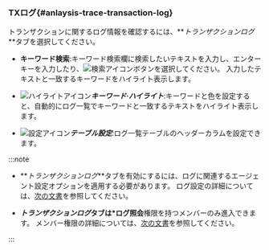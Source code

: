 ### TXログ{#anlaysis-trace-transaction-log}

トランザクションに関するログ情報を確認するには、**_トランザクションログ_**タブを選択してください。

<ImgLang img="analysis-tx-transaction-log.png" desc="トランザクションログ" />

-   **キーワード検索**:キーワード検索欄に検索したいテキストを入力し、エンターキーを入力したり、![検索アイコン](/img/ico-search.svg)ボタンを選択してください。 入力したテキストと一致するキーワードをハイライト表示します。

-   ![ハイライトアイコン](/img/ic-highlight.svg)**_キーワード·ハイライト_**:キーワードと色を設定すると、自動的にログ一覧でキーワードと一致するテキストをハイライト表示します。

-   ![設定アイコン](/img/ico-setting.svg)**_テーブル設定_**:ログ一覧テーブルのヘッダーカラムを設定できます。

:::note

-   **_トランザクションログ_**タブを有効にするには、ログに関連するエージェント設定オプションを適用する必要があります。 ログ設定の詳細については、[次の文書](../log/log-function)を参照してください。

-   **_トランザクションログ_**タブは**\*ログ照会**権限を持つメンバーのみ進入できます。 メンバー権限の詳細については、[次の文書](../project/project-structure#member-auth)を参照してください。

:::
